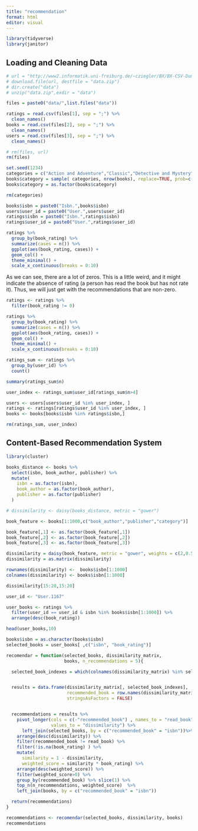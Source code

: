 ```yaml
---
title: "recommendation"
format: html
editor: visual
---
```


```r
library(tidyverse)
library(janitor)
```

## Loading and Cleaning Data

```r
# url = "http://www2.informatik.uni-freiburg.de/~cziegler/BX/BX-CSV-Dump.zip"
# download.file(url, destfile = "data.zip")
# dir.create("data")
# unzip("data.zip",exdir = "data")   

files = paste0("data/",list.files("data"))

ratings = read.csv(files[1], sep = ";") %>% 
  clean_names()
books = read.csv(files[2], sep = ";") %>% 
  clean_names()
users = read.csv(files[3], sep = ";") %>% 
  clean_names()

# rm(files, url)
rm(files)
```



```r
set.seed(1234)
categories = c("Action and Adventure","Classic","Detective and Mystery","Fantasy")
books$category = sample( categories, nrow(books), replace=TRUE, prob=c(0.25, 0.3, 0.25, 0.20))
books$category = as.factor(books$category)

rm(categories)
```


```r
books$isbn = paste0("Isbn.",books$isbn)
users$user_id = paste0("User.",users$user_id)
ratings$isbn = paste0("Isbn.",ratings$isbn)
ratings$user_id = paste0("User.",ratings$user_id)
```


```r
ratings %>%
  group_by(book_rating) %>%
  summarize(cases = n()) %>%
  ggplot(aes(book_rating, cases)) + 
  geom_col() +
  theme_minimal() + 
  scale_x_continuous(breaks = 0:10) 
```

As we can see, there are a lot of zeros. This is a little weird, and it might indicate the absence of rating (a person has read the book but has not rate it). Thus, we will just get with the recommendations that are non-zero.

```r
ratings <- ratings %>% 
  filter(book_rating != 0)
```


```r
ratings %>%
  group_by(book_rating) %>%
  summarize(cases = n()) %>%
  ggplot(aes(book_rating, cases)) + 
  geom_col() +
  theme_minimal() + 
  scale_x_continuous(breaks = 0:10) 
```

```r
ratings_sum <- ratings %>%
  group_by(user_id) %>%
  count() 

summary(ratings_sum$n)
```



```r
user_index <- ratings_sum$user_id[ratings_sum$n>4]

users <- users[users$user_id %in% user_index, ]
ratings <- ratings[ratings$user_id %in% user_index, ]
books <- books[books$isbn %in% ratings$isbn,]

rm(ratings_sum, user_index)
```


## Content-Based Recommendation System

```r
library(cluster)
```


```r
books_distance <- books %>% 
  select(isbn, book_author, publisher) %>% 
  mutate(
    isbn = as.factor(isbn),
    book_author = as.factor(book_author),
    publisher = as.factor(publisher)
  )

# dissimilarity <- daisy(books_distance, metric = "gower")
```


```r
book_feature <- books[1:1000,c("book_author","publisher","category")]

book_feature[,1] <- as.factor(book_feature[,1])
book_feature[,2] <- as.factor(book_feature[,2])
book_feature[,3] <- as.factor(book_feature[,3])

dissimilarity = daisy(book_feature, metric = "gower", weights = c(2,0.5,1))
dissimilarity = as.matrix(dissimilarity)

rownames(dissimilarity) <-  books$isbn[1:1000]
colnames(dissimilarity) <- books$isbn[1:1000]

dissimilarity[15:20,15:20]
```


```r
user_id <- "User.1167"

user_books <- ratings %>%
  filter(user_id == user_id & isbn %in% books$isbn[1:1000]) %>%
  arrange(desc(book_rating))

head(user_books,10)
```


```r
books$isbn = as.character(books$isbn)
selected_books = user_books[ ,c("isbn", "book_rating")]

recomendar = function(selected_books, dissimilarity_matrix, 
                      books, n_recommendations = 5){

  selected_book_indexes = which(colnames(dissimilarity_matrix) %in% selected_books$isbn)


  results = data.frame(dissimilarity_matrix[, selected_book_indexes], 
                       recommended_book = row.names(dissimilarity_matrix),
                       stringsAsFactors = FALSE) 


  recommendations = results %>%
    pivot_longer(cols = c(-"recommended_book") , names_to = "read_book", 
                 values_to = "dissimilarity") %>%
      left_join(selected_books, by = c("recommended_book" = "isbn"))%>%
    arrange(desc(dissimilarity)) %>%
    filter(recommended_book != read_book) %>%
    filter(!is.na(book_rating) ) %>%
    mutate(
      similarity = 1 - dissimilarity,
      weighted_score = similarity * book_rating) %>%
    arrange(desc(weighted_score)) %>%
    filter(weighted_score>0) %>%
    group_by(recommended_book) %>% slice(1) %>%
    top_n(n_recommendations, weighted_score)  %>%
    left_join(books, by = c("recommended_book" = "isbn"))

  return(recommendations)
}

recommendations <- recomendar(selected_books, dissimilarity, books)
recommendations
```
























